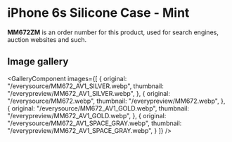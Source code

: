
# iPhone 6s Silicone Case - Mint

<Callout type='info' emoji='👉🏻'>**MM672ZM** is an order number for this product, used for search engines, auction websites and such.</Callout>

## Image gallery

<GalleryComponent
    images={[
      {
        original: "/everysource/MM672_AV1_SILVER.webp",
        thumbnail: "/everypreview/MM672_AV1_SILVER.webp",
      },
      {
        original: "/everysource/MM672.webp",
        thumbnail: "/everypreview/MM672.webp",
      },
      {
        original: "/everysource/MM672_AV1_GOLD.webp",
        thumbnail: "/everypreview/MM672_AV1_GOLD.webp",
      },
      {
        original: "/everysource/MM672_AV1_SPACE_GRAY.webp",
        thumbnail: "/everypreview/MM672_AV1_SPACE_GRAY.webp",
      }
    ]}
  />
